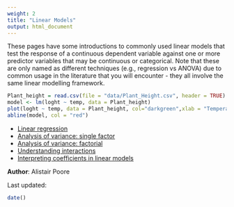 ```yaml
---
weight: 2
title: "Linear Models"
output: html_document
---
```


These pages have some introductions to commonly used linear models that test the response of a continuous dependent variable against one or more predictor variables that may be continuous or categorical. Note that these are only named as different techniques (e.g., regression vs ANOVA) due to common usage in the literature that you will encounter - they all involve the same linear modelling framework.


```r
Plant_height = read.csv(file = "data/Plant_Height.csv", header = TRUE)
model <- lm(loght ~ temp, data = Plant_height)
plot(loght ~ temp, data = Plant_height, col="darkgreen",xlab = "Temperature (C)", ylab = "log(Plant height)",pch=16)
abline(model, col = "red")
```

* [Linear regression](/../linear-regression/)
* [Analysis of variance: single factor](/../analysis-variance-single-factor/)
* [Analysis of variance: factorial](/../analysis-variance-factorial/)  
* [Understanding interactions](/../understanding-interactions/)
* [Interpreting coefficients in linear models](/../how-to-interpret-linear-models/)

  

**Author**: Alistair Poore
 
Last updated:
```r
date()
```
